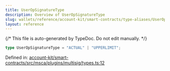 ```yaml
---
title: UserOpSignatureType
description: Overview of UserOpSignatureType
slug: wallets/reference/account-kit/smart-contracts/type-aliases/UserOpSignatureType
layout: reference
---
```


{/* This file is auto-generated by TypeDoc. Do not edit manually. */}

```ts
type UserOpSignatureType = "ACTUAL" | "UPPERLIMIT";
```

Defined in: [account-kit/smart-contracts/src/msca/plugins/multisig/types.ts:12](https://github.com/alchemyplatform/aa-sdk/blob/153785ddc87beb160382c2bae7dbafa4a66ade9a/account-kit/smart-contracts/src/msca/plugins/multisig/types.ts#L12)
